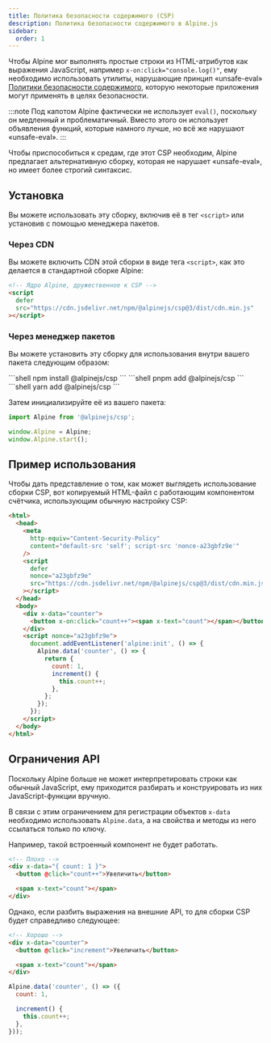 ```yaml
---
title: Политика безопасности содержимого (CSP)
description: Политика безопасности содержимого в Alpine.js
sidebar:
  order: 1
---
```


Чтобы Alpine мог выполнять простые строки из HTML-атрибутов как выражения JavaScript, например `x-on:click="console.log()"`, ему необходимо использовать утилиты, нарушающие принцип «unsafe-eval» [Политики безопасности содержимого](https://developer.mozilla.org/ru/docs/Web/HTTP/CSP), которую некоторые приложения могут применять в целях безопасности.

:::note
Под капотом Alpine фактически не использует `eval()`, поскольку он медленный и проблематичный. Вместо этого он использует объявления функций, которые намного лучше, но всё же нарушают «unsafe-eval».
:::

Чтобы приспособиться к средам, где этот CSP необходим, Alpine предлагает альтернативную сборку, которая не нарушает «unsafe-eval», но имеет более строгий синтаксис.

## Установка

Вы можете использовать эту сборку, включив её в тег `<script>` или установив с помощью менеджера пакетов.

### Через CDN

Вы можете включить CDN этой сборки в виде тега `<script>`, как это делается в стандартной сборке Alpine:

```html
<!-- Ядро Alpine, дружественное к CSP -->
<script
  defer
  src="https://cdn.jsdelivr.net/npm/@alpinejs/csp@3/dist/cdn.min.js"
></script>
```

### Через менеджер пакетов

Вы можете установить эту сборку для использования внутри вашего пакета следующим образом:


<Tabs>
  <TabItem label="npm">
    ```shell
    npm install @alpinejs/csp
    ```
  </TabItem>
  <TabItem label="pnpm">
    ```shell
    pnpm add @alpinejs/csp
    ```
  </TabItem>
  <TabItem label="yarn">
    ```shell
    yarn add @alpinejs/csp
    ```
  </TabItem>
</Tabs>

Затем инициализируйте её из вашего пакета:

```js {1}
import Alpine from '@alpinejs/csp';

window.Alpine = Alpine;
window.Alpine.start();
```

## Пример использования

Чтобы дать представление о том, как может выглядеть использование сборки CSP, вот копируемый HTML-файл с работающим компонентом счётчика, использующим обычную настройку CSP:

```html live
<html>
  <head>
    <meta
      http-equiv="Content-Security-Policy"
      content="default-src 'self'; script-src 'nonce-a23gbfz9e'"
    />
    <script
      defer
      nonce="a23gbfz9e"
      src="https://cdn.jsdelivr.net/npm/@alpinejs/csp@3/dist/cdn.min.js"
    ></script>
  </head>
  <body>
    <div x-data="counter">
      <button x-on:click="count++"><span x-text="count"></span></button>
    </div>
    <script nonce="a23gbfz9e">
      document.addEventListener('alpine:init', () => {
        Alpine.data('counter', () => {
          return {
            count: 1,
            increment() {
              this.count++;
            },
          };
        });
      });
    </script>
  </body>
</html>
```

## Ограничения API

Поскольку Alpine больше не может интерпретировать строки как обычный JavaScript, ему приходится разбирать и конструировать из них JavaScript-функции вручную.

В связи с этим ограничением для регистрации объектов `x-data` необходимо использовать `Alpine.data`, а на свойства и методы из него ссылаться только по ключу.

Например, такой встроенный компонент не будет работать.

```html
<!-- Плохо -->
<div x-data="{ count: 1 }">
  <button @click="count++">Увеличить</button>

  <span x-text="count"></span>
</div>
```

Однако, если разбить выражения на внешние API, то для сборки CSP будет справедливо следующее:

```html "increment"
<!-- Хорошо -->
<div x-data="counter">
  <button @click="increment">Увеличить</button>

  <span x-text="count"></span>
</div>
```

```js "increment"
Alpine.data('counter', () => ({
  count: 1,

  increment() {
    this.count++;
  },
}));
```
